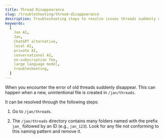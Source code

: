 ```yaml
---
title: Thread Disappearance
slug: /troubleshooting/thread-disappearance
description: Troubleshooting steps to resolve issues threads suddenly disappearance.
keywords:
  [
    Jan AI,
    Jan,
    ChatGPT alternative,
    local AI,
    private AI,
    conversational AI,
    no-subscription fee,
    large language model,
    troubleshooting,
  ]
---
```


When you encounter the error of old threads suddenly disappear. This can happen when a new, unintentional file is created in `/jan/threads`.

It can be resolved through the following steps:

1. Go to `/jan/threads`.

2. The `/jan/threads` directory contains many folders named with the prefix `jan_` followed by an ID (e.g., `jan_123`). Look for any file not conforming to this naming pattern and remove it.